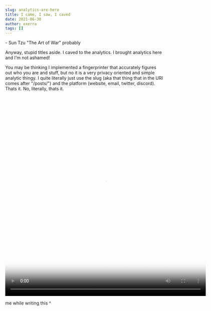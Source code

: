 ```yaml
---
slug: analytics-are-here
title: I came, I saw, I caved
date: 2021-06-30
author: exerra
tags: []
---
```

\- Sun Tzu "The Art of War" probably

Anyway, stupid titles aside. I caved to the analytics. I brought analytics here and I'm not ashamed!

You may be thinking I implemented a fingerprinter that accurately figures out who you are and stuff, but no it is a very privacy oriented and simple analytic thingy. I quite literally just use the slug (aka that thing that in the URI comes after "/posts/") and the platform (website, email, twitter, discord). Thats it. No, literally, thats it.

<video width="640" height="640" controls  poster="https://cdn.exerra.xyz/files/mp4/austism.mp4">
	<source src="https://cdn.exerra.xyz/files/mp4/austism.mp4" type="video/mp4">
	<source src="" type="video/ogg">
	<source src="" type="video/webm">
	Your browser does not support the video tag or the file format of this video. <a href="http://www.webestools.com/">http://www.webestools.com/</a>
</video>

me while writing this ^
